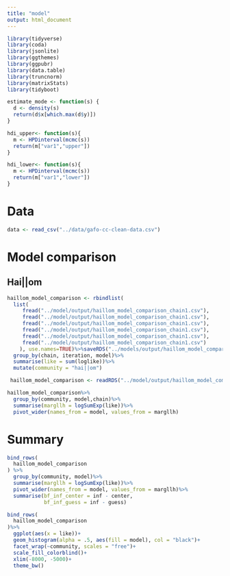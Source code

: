 ```yaml
---
title: "model"
output: html_document
---
```


```r
library(tidyverse)
library(coda)
library(jsonlite)
library(ggthemes)
library(ggpubr)
library(data.table)
library(truncnorm)
library(matrixStats)
library(tidyboot)

estimate_mode <- function(s) {
  d <- density(s)
  return(d$x[which.max(d$y)])
}

hdi_upper<- function(s){
  m <- HPDinterval(mcmc(s))
  return(m["var1","upper"])
}

hdi_lower<- function(s){
  m <- HPDinterval(mcmc(s))
  return(m["var1","lower"])
}
```

# Data

```r
data <- read_csv("../data/gafo-cc-clean-data.csv")

```

# Model comparison

## Hai||om

```r
haillom_model_comparison <- rbindlist(
  list(
     fread("../model/output/haillom_model_comparison_chain1.csv"),
     fread("../model/output/haillom_model_comparison_chain1.csv"),
     fread("../model/output/haillom_model_comparison_chain1.csv"),
     fread("../model/output/haillom_model_comparison_chain1.csv"),
     fread("../model/output/haillom_model_comparison_chain1.csv"),
     fread("../model/output/haillom_model_comparison_chain1.csv")
    ), use.names=TRUE)%>%saveRDS("../models/output/haillom_model_comparison.rds")%>%
  group_by(chain, iteration, model)%>%
  summarise(like = sum(loglike))%>%
  mutate(community = "hai||om")

 haillom_model_comparison <- readRDS("../model/output/haillom_model_comparison.rds")
```

```r
haillom_model_comparison%>%
  group_by(community, model,chain)%>%
  summarise(margllh = logSumExp(like))%>%
  pivot_wider(names_from = model, values_from = margllh)
```


# Summary

```r
bind_rows(
  haillom_model_comparison
) %>%
  group_by(community, model)%>%
  summarise(margllh = logSumExp(like))%>%
  pivot_wider(names_from = model, values_from = margllh)%>%
  summarise(bf_inf_center = inf - center, 
            bf_inf_guess = inf - guess)

```

```r
bind_rows(
  haillom_model_comparison
)%>%
  ggplot(aes(x = like))+
  geom_histogram(alpha = .5, aes(fill = model), col = "black")+
  facet_wrap(~community, scales = "free")+
  scale_fill_colorblind()+
  xlim(-8000, -5000)+
  theme_bw()
```

